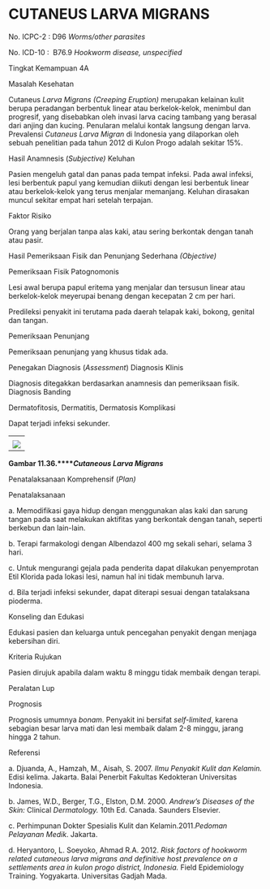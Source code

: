 # CUTANEUS LARVA MIGRANS

No. ICPC-2 : D96 _Worms/other parasites_

No. ICD-10 :  B76.9 _Hookworm disease, unspecified_

Tingkat Kemampuan 4A

Masalah Kesehatan

Cutaneus _Larva Migrans (Creeping Eruption)_ merupakan kelainan kulit berupa peradangan berbentuk linear atau berkelok-kelok, menimbul dan progresif, yang disebabkan oleh invasi larva cacing tambang yang berasal dari anjing dan kucing. Penularan melalui kontak langsung dengan larva. Prevalensi _Cutaneus Larva Migran_ di Indonesia yang dilaporkan oleh sebuah penelitian pada tahun 2012 di Kulon Progo adalah sekitar 15%.

Hasil Anamnesis (_Subjective)_ Keluhan

Pasien mengeluh gatal dan panas pada tempat infeksi. Pada awal infeksi, lesi berbentuk papul yang kemudian diikuti dengan lesi berbentuk linear atau berkelok-kelok yang terus menjalar memanjang. Keluhan dirasakan muncul sekitar empat hari setelah terpajan.

 

Faktor Risiko

Orang yang berjalan tanpa alas kaki, atau sering berkontak dengan tanah atau pasir.

Hasil Pemeriksaan Fisik dan Penunjang Sederhana _(Objective)_

Pemeriksaan Fisik Patognomonis

Lesi awal berupa papul eritema yang menjalar dan tersusun linear atau berkelok-kelok meyerupai benang dengan kecepatan 2 cm per hari.

Predileksi penyakit ini terutama pada daerah telapak kaki, bokong, genital dan tangan.

Pemeriksaan Penunjang

Pemeriksaan penunjang yang khusus tidak ada.

Penegakan Diagnosis (_Assessment_) Diagnosis Klinis

Diagnosis ditegakkan berdasarkan anamnesis dan pemeriksaan fisik. Diagnosis Banding

Dermatofitosis, Dermatitis, Dermatosis Komplikasi

Dapat terjadi infeksi sekunder.

| |
| --- |
| |
| ![](/1186/image185.jpg) |

 

**Gambar 11.36.****_Cutaneous Larva Migrans_**

Penatalaksanaan Komprehensif (_Plan)_

Penatalaksanaan

a. Memodifikasi gaya hidup dengan menggunakan alas kaki dan sarung tangan pada saat melakukan aktifitas yang berkontak dengan tanah, seperti berkebun dan lain-lain.

b. Terapi farmakologi dengan Albendazol 400 mg sekali sehari, selama 3 hari.

 

c. Untuk mengurangi gejala pada penderita dapat dilakukan penyemprotan Etil Klorida pada lokasi lesi, namun hal ini tidak membunuh larva.

d. Bila terjadi infeksi sekunder, dapat diterapi sesuai dengan tatalaksana pioderma.

Konseling dan Edukasi

Edukasi pasien dan keluarga untuk pencegahan penyakit dengan menjaga kebersihan diri.

Kriteria Rujukan

Pasien dirujuk apabila dalam waktu 8 minggu tidak membaik dengan terapi.

Peralatan Lup

Prognosis

Prognosis umumnya _bonam_. Penyakit ini bersifat _self-limited_, karena sebagian besar larva mati dan lesi membaik dalam 2-8 minggu, jarang hingga 2 tahun.

Referensi

a. Djuanda, A., Hamzah, M., Aisah, S. 2007. _Ilmu Penyakit Kulit dan Kelamin._ Edisi kelima. Jakarta. Balai Penerbit Fakultas Kedokteran Universitas Indonesia.

b. James, W.D., Berger, T.G., Elston, D.M. 2000. _Andrew’s Diseases of the Skin:_ Clinical _Dermatology._ 10th Ed. Canada. Saunders Elsevier.

c. Perhimpunan Dokter Spesialis Kulit dan Kelamin.2011._Pedoman Pelayanan Medik_. Jakarta.

d. Heryantoro, L. Soeyoko, Ahmad R.A. 2012. _Risk factors of hookworm related cutaneous larva migrans and definitive host prevalence on a settlements area in kulon progo district, Indonesia._ Field Epidemiology Training. Yogyakarta. Universitas Gadjah Mada.

 
